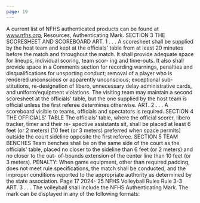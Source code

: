 ```yaml
---
page: 19
---
```


A current list of NFHS authenticated products can be found at www.nfhs.org, Resources, Authenticating Mark. SECTION 3 THE SCORESHEET AND SCOREBOARD ART. 1 . . . A scoresheet shall be supplied by the host team and kept at the officials' table from at least 20 minutes before the match and throughout the match. It shall provide adequate space for lineups, individual scoring, team scor- ing and time-outs. It also shall provide space in a Comments section for recording warnings, penalties and disqualifications for unsporting conduct; removal of a player who is rendered unconscious or apparently unconscious; exceptional sub- stitutions, re-designation of libero, unnecessary delay administrative cards, and uniform/equipment violations. The visiting team may maintain a second scoresheet at the officials' table, but the one supplied by the host team is official unless the first referee determines otherwise. ART. 2 . . . A scoreboard visible to teams, officials and spectators is required. SECTION 4 THE OFFICIALS' TABLE The officials' table, where the official scorer, libero tracker, timer and their re- spective assistants sit, shall be placed at least 6 feet (or 2 meters) [10 feet (or 3 meters) preferred when space permits] outside the court sideline opposite the first referee. SECTION 5 TEAM BENCHES Team benches shall be on the same side of the court as the officials' table, placed no closer to the sideline than 6 feet (or 2 meters) and no closer to the out- of-bounds extension of the center line than 10 feet (or 3 meters). PENALTY: When game equipment, other than required padding, does not meet rule specifications, the match shall be conducted, and the improper conditions reported to the appropriate authority as determined by the state association. Page 17 2024- 25 NFHS Volleyball Rules Rule 3-3 ART. 3 . . . The volleyball shall include the NFHS Authenticating Mark. The mark can be displayed in any of the following formats: